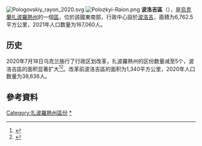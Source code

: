 [[File:Pologovskiy_rayon_2020.svg|thumb]]
[[Image:Polozkyi-Raion.png|thumb]]
'''波洛吉區'''（{{lang-uk|Пологівський район}}），是[[烏克蘭|烏克蘭]][[扎波羅熱州|扎波羅熱州]]的一個[[区_(乌克兰)|區]]，位於該國東南部，行政中心設於[[波洛吉|波洛吉]]，面積为6,762.5平方公里，2021年人口数量为167,060人。

== 历史 ==
2020年7月18日乌克兰施行了行政区划改革，扎波羅熱州的区份数量减至5个，波洛吉區的面积显著扩大<ref>{{Cite news |date=2020-07-18 |script-title=uk:Про утворення та ліквідацію районів. Постанова Верховної Ради України № 807-ІХ. |language=uk |url=http://www.golos.com.ua/article/333466 |access-date=2020-10-03 |work=Голос України}}</ref><ref name="2020_reform_maps">{{Cite web |date=2020-07-17 |script-title=uk:Нові райони: карти + склад |url=https://www.minregion.gov.ua/press/news/novi-rajony-karty-sklad/ |access-date=2022-04-15 |language=uk |website=Міністерство розвитку громад та територій України}}</ref>。改革前波洛吉區的面积为1,340平方公里，2020年人口数量为38,636人。

==參考資料==
{{Reflist}}

{{Zaporizhia-geo-stub}}

[[Category:扎波羅熱州區份|Category:扎波羅熱州區份]]
[[Category:波洛吉區|*]]
